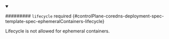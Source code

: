 


<details className="config-field" data-expandable="true" open>
<summary>

######### `lifecycle` <span className="config-field-required" data-required="false">required</span> <span className="config-field-type"></span> <span className="config-field-default"></span> <span className="config-field-enum"></span> {#controlPlane-coredns-deployment-spec-template-spec-ephemeralContainers-lifecycle}

Lifecycle is not allowed for ephemeral containers.

</summary>

<PartialLifecyclereference />


</details>
